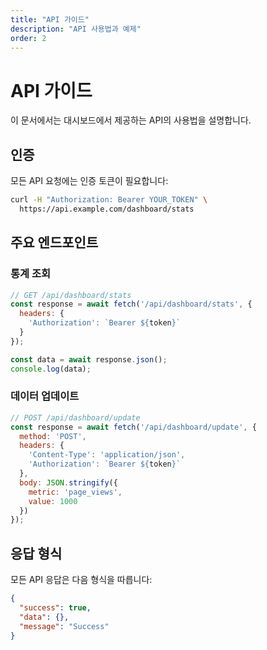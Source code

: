 ```yaml
---
title: "API 가이드"
description: "API 사용법과 예제"
order: 2
---
```


# API 가이드

이 문서에서는 대시보드에서 제공하는 API의 사용법을 설명합니다.

## 인증

모든 API 요청에는 인증 토큰이 필요합니다:

```bash
curl -H "Authorization: Bearer YOUR_TOKEN" \
  https://api.example.com/dashboard/stats
```

## 주요 엔드포인트

### 통계 조회

```javascript
// GET /api/dashboard/stats
const response = await fetch('/api/dashboard/stats', {
  headers: {
    'Authorization': `Bearer ${token}`
  }
});

const data = await response.json();
console.log(data);
```

### 데이터 업데이트

```javascript
// POST /api/dashboard/update
const response = await fetch('/api/dashboard/update', {
  method: 'POST',
  headers: {
    'Content-Type': 'application/json',
    'Authorization': `Bearer ${token}`
  },
  body: JSON.stringify({
    metric: 'page_views',
    value: 1000
  })
});
```

## 응답 형식

모든 API 응답은 다음 형식을 따릅니다:

```json
{
  "success": true,
  "data": {},
  "message": "Success"
}
``` 